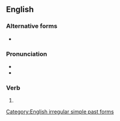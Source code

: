 ==English==

===Alternative forms===
* {{l|en|interweaved}}

===Pronunciation===
* {{IPA|/ˈɪntəɹwoːv/|lang=en}}
* {{audio|en-us-interwove.ogg|Audio (US)|lang=en}}

===Verb===
{{head|en|verb form}}

# {{en-simple past of|interweave}}

[[Category:English irregular simple past forms]]